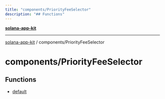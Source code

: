 ```yaml
---
title: "components/PriorityFeeSelector"
description: "## Functions"
---
```


[**solana-app-kit**](../../README.mdx)

***

[solana-app-kit](../../README.mdx) / components/PriorityFeeSelector

# components/PriorityFeeSelector

## Functions

- [default](functions/default.mdx)
